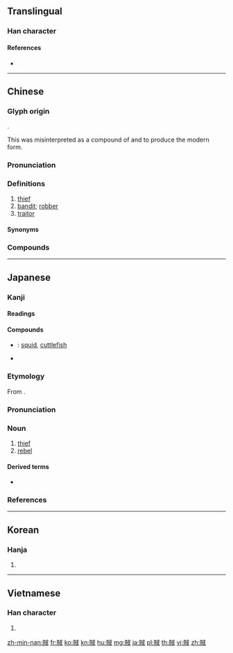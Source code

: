 {{character info/new}}
{{also|戝|贼}}
==Translingual==

===Han character===
{{Han char|rn=154|rad=貝|as=06|sn=13|four=63850|canj=BCIJ}}

====References====
* {{Han ref|kx=1208.140|dkj=36759|dj=1672.100|hdz=63637.010|uh=8CCA|ud=36042|bh=B8E9|bd=47337}}

----

==Chinese==
{{zh-forms|s=贼}}

===Glyph origin===
{{Han etyl}}
{{Han compound|則|戈|ls=psc|c1=p|c2=s|t2=weapon}}.

This was misinterpreted as a compound of {{zh-l|*貝|money}} and {{zh-l|*戎|weapon}} to produce the modern form.

===Pronunciation===
{{zh-pron
|m=zéi
|c=caak6,caak6-2
|h=pfs=chhe̍t
|md=chĕk
|mn=qz:chia̍k/tw,xm,zz:che̍k/qz,tw,xm,zz:chha̍t
|mn_note=chia̍k/che̍k - literary, chha̍t - vernacular
|w=5zeq
|mc=y
|oc=y
|cat=n
}}

===Definitions===
{{zh-hanzi}}

# [[thief]]
# [[bandit]]; [[robber]]
# [[traitor]]

====Synonyms====
{{zh-dial|小偷}}

===Compounds===
{{zh-der|亂臣賊子|作賊心虛|併贓拿賊|內賊|六賊|剽賊|匪賊|反賊|國賊|大眼賊|失賊|奸賊|家賊|家賊難防|宿賊|小毛賊|小賊|山賊|悍賊|慣賊|戕賊|拿賊拿贓|拿賊見贓|擒賊擒王|擒賊擒首|木賊|殘賊|毛賊|民賊|民賊獨夫|水賊|海賊|漏面賊|烏賊|烏賊車|狂賊|狗賊|猾賊|獨夫民賊|白拈賊|白日賊|白賊七|盜賊|盜賊四起|盜賊蜂起|盜馬賊|真贓正賊|破賊|禿賊|積賊|竊賊|老賊|花賊|草賊|蝥賊|蟊賊|討賊|認賊作父|認賊為子|賊人|賊人心虛|賊人膽虛|賊仔星|賊去關門|賊喊捉賊|賊子|賊子亂臣|賊害|賊寇|賊巢|賊店|賊心|賊性|賊星|賊曹|賊王八|賊皮賊骨|賊眉鼠眼|賊眼|賊禿|賊窩子|賊肉|賊臣亂子|賊臣逆子|賊船|賊虐|賊話兒|賊贓|賊頭賊腦|賊頭鼠腦|賊首|賊驢|賊骨頭|賊鬼|賊黨|賣國賊|逆子賊臣|逆臣賊子|逆賊|附賊|陰賊|雅賊|飛賊|馬賊|鬧賊}}

----

==Japanese==

===Kanji===
{{ja-kanji|grade=c|rs=貝06}}

====Readings====
{{ja-readings|goon=[[ぞく]] (zoku)|kanon=[[そく]] (soku)|kun=[[そこなう]] (sokonau)}}

====Compounds====
{{der-top|Compounds}}
* {{ja-r|烏賊|いか}}: [[squid]], [[cuttlefish]]
* {{ja-r|山賊|さんぞく}}
{{der-bottom}}

{{ja-kanjitab|ぞく|yomi=o}}

===Etymology===
From {{etyl|ltc|ja|sort=そく'}} {{m|zh|賊}}.

===Pronunciation===
{{ja-pron|yomi=goon|ぞく|acc=0|acc_ref=DJR,NHK}}

===Noun===
{{ja-noun|ぞく}}

# [[thief]]
# [[rebel]]

====Derived terms====
* {{ja-r|長髪賊|ちょうはつぞく|[[Taiping]] [[rebel]]s}}

===References===
<references/>

----

==Korean==

===Hanja===
{{ko-hanja|hangeul=[[적]]|eumhun=|rv=jeok|mr=chŏk|y=cek}}

# {{defn|lang=ko|sort=貝06}}

----

==Vietnamese==

===Han character===
{{vi-hantu|[[tặc]], [[giặc]]|rs=貝06}}

# {{defn|lang=vi|sort=貝06}}

[[zh-min-nan:賊]]
[[fr:賊]]
[[ko:賊]]
[[kn:賊]]
[[hu:賊]]
[[mg:賊]]
[[ja:賊]]
[[pl:賊]]
[[th:賊]]
[[vi:賊]]
[[zh:賊]]